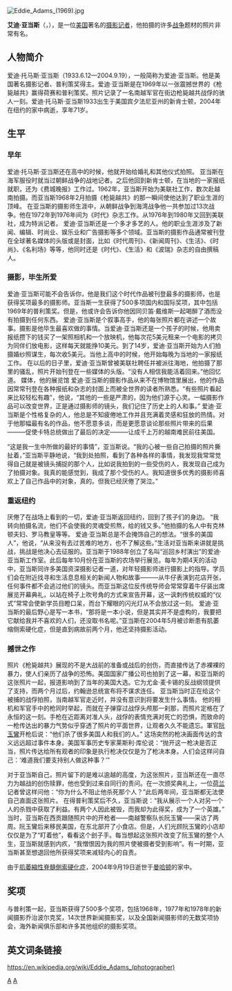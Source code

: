 [[File:Eddie_Adams_(1969).jpg|thumb]]
{{inappropriate tone|time=2019-03-26T06:06:24+00:00}}
{{unreferenced|time=2019-03-26T06:06:24+00:00}}

'''艾迪·亚当斯'''（{{lang|en|Eddie Adams}}，{{bd|1933年|6月12日|2004年|9月19日}}），是一位[[美国|美国]]著名的[[摄影记者|摄影记者]]，他拍摄的许多[[战争|战争]]题材的照片非常有名。

==人物简介==

爱迪·托马斯·亚当斯（1933.6.12—2004.9.19），一般简称为爱迪·亚当斯。他是美国著名摄影记者、普利策奖得主。爱迪·亚当斯是在1969年以一张震撼世界的《枪毙越共》赢得荷赛和普利策奖。照片记录了一名南越军官在街边枪毙越共战俘的骇人一刻。爱迪·托马斯·亚当斯1933出生于美国宾夕法尼亚州的新肯士顿，2004年在纽约的家中病逝，享年71岁。

==生平==

=== 早年 ===

爱迪·托马斯·亚当斯还在高中的时候，他就开始给婚礼和其他仪式拍照。
亚当斯在海军服役时就当过朝鲜战争的战地记者。之后他回到新肯士顿，在当地的一家报纸就职，还为《费城晚报》工作过。1962年，亚当斯开始为美联社工作，数次赴越南拍摄。而亚当斯1968年2月拍摄《枪毙越共》的那一瞬间使他达到了职业生涯的顶峰。
在亚当斯的摄影师生涯中，从朝鲜战争到海湾战争他一共参加过13次战争。他在1972年到1976年间为《时代》杂志工作。从1976年到1980年又回到美联社，成为特派记者。
爱迪·亚当斯还是一个多才多艺的人。他的职业生涯涉及了新闻、编辑、时尚业、娱乐业和广告摄影等多个领域。亚当斯的摄影作品通常被刊登在全球著名媒体的头版或是封面，比如《时代周刊》、《新闻周刊》、《生活》、《时尚》、《名利场》等等，他同时还是《时代》、《生活》和《波瑞》杂志的自由撰稿人。

=== 摄影，毕生所爱 ===

爱迪·亚当斯可能不会告诉你，他是我们这个时代作品被刊登最多的摄影师，也是获得奖项最多的摄影师。亚当斯一生获得了500多项国内和国际奖项，其中包括1969年的普利策奖。但是，他或许会告诉你他因同贝笛·戴维斯一起喝醉了酒而没有拍摄到任何东西。
爱迪·亚当斯是个叙事高手，他的每张照片都在讲述一个故事。摄影是他毕生最喜欢做的事情。当爱迪·亚当斯还是一个孩子的时候，他用卖报纸攒下的钱买了一架照相机和一个放映机，他每次花5美元租来一个电影的拷贝为同伴们放电影，这样每天就能挣10美元。到了14岁，爱迪·亚当斯开始为人们拍摄婚纱照谋生，每次收5美元。当他上高中的时候，他开始每晚为当地的一家报纸工作。
在以后的日子里，爱迪·亚当斯曾被美联社聘任并被派往海地，他拍摄了那里的骚乱，照片开始刊登在一些媒体的头版。“没有人相信我能活着回来。”他回忆道。
媒体，他的展览馆
爱迪·亚当斯的摄影作品从来不在博物馆里展出，他的作品因常常刊登在各种报纸和杂志的封面上而被全世界的读者所熟悉。“有些照片看起来比较轻松有趣”，他说，“其他的一些是严肃的，因为他们源于心灵。一幅摄影作品可以改变世界，正是通过摄影师的镜头，我们记住了历史上的人和事。”
爱迪·亚当斯是个性格复杂的人，他总是不知疲倦地工作并且充满着灵感和狂放的热情。对于他那幅最有名的作品，他不愿意多谈，而是更愿意谈论那些照片带来的后果———促使卡特总统做出了最后的决定———让成千上万的越南难民前往美国。

“这是我一生中所做的最好的事情”，亚当斯说。“我的心被一些自己拍摄的照片撕扯着，”亚当斯平静地说，“我到处拍照，看到了各种各样的事情，我发现我常常觉得自己就是被镜头捕捉的那个人，比如说我拍到的一些受伤的人，我发现自己成为了拍摄对象。我真的能感觉到，我成了那个受伤的人。我知道很多优秀的摄影师喜欢上了自己作品中的对象，真的。但我已经厌倦了哭泣。”

=== 重返纽约 ===

厌倦了在战场上看到的一切，爱迪·亚当斯返回纽约，回到了孩子们的身边。
“我转向拍摄名流，他们不会使我的灵魂受煎熬，给的钱又多。”他拍摄的名人中有克林顿夫妇、罗马教皇等等。
爱迪·亚当斯总是不会掩饰自己的想法。“很多的美国人”，他说，“从来没有去过苦难的地方，也不了解这些。”生活对亚当斯来讲就是挑战，挑战是他决心去征服的。亚当斯于1988年创立了名叫“巡回乡村演出”的爱迪·亚当斯工作室。此后每年10月份在亚当斯的农场举行展览。每年为期4天的活动中，亚当斯同许多美国资深摄影记者一道，对年轻摄影师进行摄影上的指导。学员们会在附近找寻和生活息息相关的新闻人物和故事———从牛仔表演到花店开张，任何事件都不会逃过他们的镜头。而亚当斯这位反传统导师会常常穿着牛仔装出席展览开幕典礼，以站在椅子上吹号角的方式来宣告开幕，这一讽刺传统权威的“仪式”常常会使新学员目瞪口呆，而台下耀眼的闪光灯从不会放过这一刻。
爱迪·亚当斯的最后野心是写一本书，“那将是一本小说，但是其实并不是虚构的，我要把它献给我并不喜欢的人们，还没取书名呢。”亚当斯在2004年5月被诊断患有肌萎缩侧索硬化症，但是直到病故前两个月，他还坚持摄影活动。

=== 撼世之作 ===

照片《枪毙越共》展现的不是大战前的准备或战后的创伤，而直接传达了赤裸裸的暴力，使人们亲历了战争的恐怖。美国国家广播公司也拍到了这一幕，和亚当斯的这张照片一起，报道影响到了当年的美国大选。它为尤金·麦卡锡的反战纲领提供了支持，而两个月过后，约翰逊总统宣布将不谋求连任。
亚当斯当时正在给这个被捕的战俘拍照，当南越军官走近时，并没有意识到将要发生什么事情。
他的相机和军官手中的枪同时举起，而就在子弹穿过战俘头颅那一刹那，而照片定格在了永恒的这一刻。手枪在近距离对准人头，战俘的表情充满对死亡的恐惧，而致命的一枪传达出的暴力气势似乎穿透了照片的平面世界，让观者久久不能遗忘。軍官[[阮玉鸞|阮玉鸞]]开枪后说：“他们杀了很多美国人和我们的人。”
这场突然的枪决画面传达的含义远远超过事件本身。美国军事历史专家莱斯利·库伦说：“抛开这一枪决是否正当，照片传达给所有观者的印象是执行枪决仅仅是为了枪决本身。人们会这样问自己：‘难道我们要支持别人做这种事？’”

对于亚当斯自己，照片留下的是难以逾越的高度，为这张照片，亚当斯还在一直尽力为越战的创伤赎罪，他也受到过来自同行的责问。在一次颁奖典礼上，一位[[荷兰|荷兰]]记者曾这样问他：“你为什么不阻止他杀死那个人？”此后两年间，亚当斯都无法使自己直面这张照片。
在得普利策奖后不久，亚当斯说：“我从展示一个人对另一个人的杀戮中获取了利益。有两个人因此被毁，而我却为此得奖，成为了一个英雄。”
当时，亚当斯在西贡跟随照片中的开枪者——南越警察队长阮玉鸞——采访了两周。阮玉鸞后来移民美国，在东北部开了小食店。但是，人们光顾阮玉鸞的小店却仅仅是为了“盯着他”，看看这个刽子手。每当想起这张照片改变了阮玉鸞的整个人生，亚当斯就感到内疚，“我憎恨因为我的照片使被摄者受到影响”。有一时期，亚当斯甚至想退回他所获得奖项来减轻内心的自责。

由于[[肌萎縮性脊髓側索硬化症|肌萎縮性脊髓側索硬化症]]，2004年9月19日逝世于[[曼哈顿|曼哈顿]]的家中。

==奖项==

与普利策一起，亚当斯获得了500多个奖项，包括1968年，1977年和1978年的新闻摄影乔治波尔克奖，14次世界新闻摄影奖，以及全国新闻摄影师的无数奖项协会，海外新闻俱乐部和许多其他组织的摄影奖项。

== 英文词条链接 ==

https://en.wikipedia.org/wiki/Eddie_Adams_(photographer)

{{Authority control}}

[[Category:美国摄影师|A]]
[[Category:美国记者|A]]